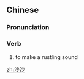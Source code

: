==Chinese==
{{zh-forms}}

===Pronunciation===
{{zh-pron
|m=shāshā
|c=saa1 saa1
|mn=soa-soa
|cat=v
}}

===Verb===
{{zh-verb}}

# to make a rustling sound

[[zh:沙沙]]